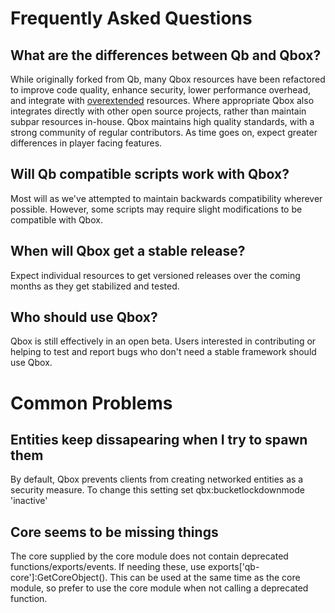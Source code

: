 # Frequently Asked Questions

## What are the differences between Qb and Qbox?

While originally forked from Qb, many Qbox resources have been refactored to improve code quality, enhance security, lower performance overhead, and integrate with [overextended](https://overextended.dev) resources.
Where appropriate Qbox also integrates directly with other open source projects, rather than maintain subpar resources in-house.
Qbox maintains high quality standards, with a strong community of regular contributors. As time goes on, expect greater differences in player facing features.

## Will Qb compatible scripts work with Qbox?

Most will as we've attempted to maintain backwards compatibility wherever possible. However, some scripts may require slight modifications to be compatible with Qbox.

## When will Qbox get a stable release?

Expect individual resources to get versioned releases over the coming months as they get stabilized and tested.

## Who should use Qbox?

Qbox is still effectively in an open beta. Users interested in contributing or helping to test and report bugs who don't need a stable framework should use Qbox.

# Common Problems

## Entities keep dissapearing when I try to spawn them
By default, Qbox prevents clients from creating networked entities as a security measure. To change this setting set qbx:bucketlockdownmode 'inactive'

## Core seems to be missing things
The core supplied by the core module does not contain deprecated functions/exports/events. If needing these, use exports['qb-core']:GetCoreObject(). This can be used at the same time as the core module, so prefer to use the core module when not calling a deprecated function.
